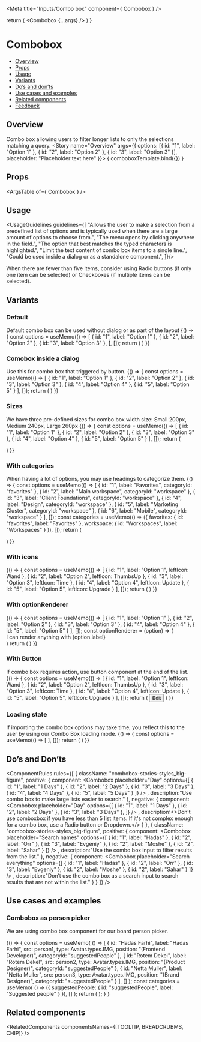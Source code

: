 
<Meta
  title="Inputs/Combo box"
  component={ Combobox }
/>

<!--- Component template -->

  return (
    <DialogContentContainer>
      <Combobox {...args} />
    </DialogContentContainer>
  )
}

<!--- Component documentation -->

# Combobox
- [Overview](#overview)
- [Props](#props)
- [Usage](#usage)
- [Variants](#variants)
- [Do’s and don’ts](#dos-and-donts)
- [Use cases and examples](#use-cases-and-examples)
- [Related components](#related-components)
- [Feedback](#feedback)

## Overview
Combo box allowing users to filter longer lists to only the selections matching a query.
<Canvas>
  <Story name="Overview"
         args={{
           options: [{ id: "1", label: "Option 1" }, { id: "2", label: "Option 2" }, { id: "3", label: "Option 3" }],
           placeholder: "Placeholder text here"
         }}>
    { comboboxTemplate.bind({}) }
  </Story>
</Canvas>

## Props
<ArgsTable of={ Combobox } />

## Usage
<UsageGuidelines guidelines={[
  "Allows the user to make a selection from a predefined list of options and is typically used when there are a large amount of options to choose from.",
  "The menu opens by clicking anywhere in the field.",
  "The option that best matches the typed characters is highlighted.",
  "Limit the text content of combo box items to a single line.",
  "Could be used inside a dialog or as a standalone component.",
]}/>

<Tip>When there are fewer than five items, consider using <Link href="/?path=/docs/inputs-radio-button--overview" size={Link.sizes.SMALL} withoutSpacing>Radio buttons</Link> (if only one item can be selected) or <Link href="/?path=/docs/inputs-checkbox--overview" size={Link.sizes.SMALL} withoutSpacing>Checkboxes</Link> (if multiple items can be selected).</Tip>

## Variants
### Default
Default combo box can be used without dialog or as part of the layout
<Canvas>
  <Story name="Default">
    {() => {
      const options = useMemo(() => [
        { id: "1", label: "Option 1" },
        { id: "2", label: "Option 2" },
        { id: "3", label: "Option 3" },
      ], []);
      return (
        <Combobox placeholder="Placeholder text here" options={options} />
      )
    }}
  </Story>
</Canvas>

### Comobox inside a dialog
Use this for combo box that triggered by button.
<Canvas>
  <Story name="Comobox inside a dialog">
    {() => {
      const options = useMemo(() => [
        { id: "1", label: "Option 1" },
        { id: "2", label: "Option 2" },
        { id: "3", label: "Option 3" },
        { id: "4", label: "Option 4" },
        { id: "5", label: "Option 5" }
      ], []);
      return (
        <DialogContentContainer>
          <Combobox options={options} placeholder="Placeholder text here" />
        </DialogContentContainer>
      )
    }}
  </Story>
</Canvas>

### Sizes
We have three pre-defined sizes for combo box width size: Small 200px, Medium 240px, Large 260px
<Canvas>
  <Story name="Sizes">
    {() => {
      const options = useMemo(() => [
        { id: "1", label: "Option 1" },
        { id: "2", label: "Option 2" },
        { id: "3", label: "Option 3" },
        { id: "4", label: "Option 4" },
        { id: "5", label: "Option 5" }
      ], []);
      return (
        <div className="combobox-stories-styles_row">
          <DialogContentContainer>
            <Combobox options={options} size={Combobox.sizes.SMALL} placeholder="Placeholder text here" />
          </DialogContentContainer>
          <DialogContentContainer>
            <Combobox options={options} placeholder="Placeholder text here" />
          </DialogContentContainer>
          <DialogContentContainer>
            <Combobox options={options} size={Combobox.sizes.LARGE} placeholder="Placeholder text here" />
          </DialogContentContainer>
        </div>
      )
    }}
  </Story>
</Canvas>

### With categories
When having a lot of options, you may use headings to categorize them.
<Canvas>
  <Story name="With categories">
    {() => {
      const options = useMemo(() => [
        { id: "1", label: "Favorites", categoryId: "favorites" },
        { id: "2", label: "Main workspace", categoryId: "workspace" },
        { id: "3", label: "Client Foundations", categoryId: "workspace" },
        { id: "4", label: "Design", categoryId: "workspace" },
        { id: "5", label: "Marketing Cluster", categoryId: "workspace" },
        { id: "6", label: "Mobile", categoryId: "workspace" }
      ], []);
      const categories = useMemo(() => ({
        favorites: { id: "favorites", label: "Favorites" },
        workspace: { id: "Workspaces", label: "Workspaces" }
      }), []);
      return (
      <div className="combobox-stories-styles_row">
        <DialogContentContainer>
          <Combobox options={options} categories={categories} placeholder="Placeholder text here" />
        </DialogContentContainer>
        <DialogContentContainer>
          <Combobox options={options} categories={categories} categoriesDivider placeholder="Placeholder text here" />
        </DialogContentContainer>
      </div>
      )
    }}
  </Story>
</Canvas>

### With icons
<Canvas>
  <Story name="With icons">
    {() => {
      const options = useMemo(() => [
        { id: "1", label: "Option 1", leftIcon: Wand },
        { id: "2", label: "Option 2", leftIcon: ThumbsUp },
        { id: "3", label: "Option 3", leftIcon: Time },
        { id: "4", label: "Option 4", leftIcon: Update },
        { id: "5", label: "Option 5", leftIcon: Upgrade }
      ], []);
      return (
        <DialogContentContainer>
          <Combobox options={options} placeholder="Placeholder text here" />
        </DialogContentContainer>
      )
    }}
  </Story>
</Canvas>

### With optionRenderer
<Canvas>
  <Story name="With optionRenderer">
    {() => {
      const options = useMemo(() => [
        { id: "1", label: "Option 1" },
        { id: "2", label: "Option 2" },
        { id: "3", label: "Option 3" },
        { id: "4", label: "Option 4" },
        { id: "5", label: "Option 5" }
      ], []);
      const optionRenderer = (option) => (<div>I can render anything with {option.label}</div>)
      return (
        <DialogContentContainer>
          <Combobox options={options} optionRenderer={optionRenderer} placeholder="Placeholder text here" />
        </DialogContentContainer>
      )
    }}
  </Story>
</Canvas>

### With Button
If combo box requires action, use button component at the end of the list.
<Canvas>
  <Story name="With Button">
    {() => {
      const options = useMemo(() => [
        { id: "1", label: "Option 1", leftIcon: Wand },
        { id: "2", label: "Option 2", leftIcon: ThumbsUp },
        { id: "3", label: "Option 3", leftIcon: Time },
        { id: "4", label: "Option 4", leftIcon: Update },
        { id: "5", label: "Option 5", leftIcon: Upgrade }
      ], []);
      return (
        <DialogContentContainer>
          <Combobox options={options} placeholder="Placeholder text here" />
          <Button kind={Button.kinds.TERTIARY} className="combobox-stories-styles_btn" leftIcon={Edit}>Edit</Button>
        </DialogContentContainer>
      )
    }}
  </Story>
</Canvas>

###  Loading state
If importing the combo box options may take time, you reflect this to the user by using our Combo Box loading mode.
<Canvas>
  <Story name="Loading state">
    {() => {
      const options = useMemo(() => [
      ], []);
      return (
        <DialogContentContainer>
          <Combobox loading options={options} placeholder="Board name" />
        </DialogContentContainer>
      )
    }}
  </Story>
</Canvas>

## Do’s and Don’ts
<ComponentRules
  rules={[
    {
      className: "combobox-stories-styles_big-figure",
      positive: {
        component:
          <DialogContentContainer>
            <Combobox
              placeholder="Day"
              options={[
                { id: "1", label: "1 Days" },
                { id: "2", label: "2 Days" },
                { id: "3", label: "3 Days" },
                { id: "4", label: "4 Days" },
                { id: "5", label: "5 Days" }
                ]}
            />
          </DialogContentContainer>,
        description:"Use combo box to make large lists easier to search."
      },
      negative: {
        component:
          <DialogContentContainer>
            <Combobox
              placeholder="Day"
              options={[
                { id: "1", label: "1 Days" },
                { id: "2", label: "2 Days" },
                { id: "3", label: "3 Days" },
                ]}
            />
          </DialogContentContainer>,
        description:<>Don’t use comboxbox if you have less than 5 list items. If it's not complex enough for a combo box, use a <Link href="/?path=/docs/inputs-radio-button--overview" withoutSpacing>Radio button</Link> or <Link href="/?path=/docs/inputs-dropdown--overview" withoutSpacing>Dropdown.</Link></>
      }
    },
    {
      className: "combobox-stories-styles_big-figure",
      positive: {
        component:
          <DialogContentContainer>
            <Combobox
              placeholder="Search names"
              options={[
                { id: "1", label: "Hadas" },
                { id: "2", label: "Orr" },
                { id: "3", label: "Evgeniy" },
                { id: "2", label: "Moshe" },
                { id: "2", label: "Sahar" }
                ]}
            />
          </DialogContentContainer>,
        description:"Use the combo box input to filter results from the list."
      },
      negative: {
        component:
          <DialogContentContainer>
            <Combobox
              placeholder="Search everything"
              options={[
                { id: "1", label: "Hadas" },
                { id: "2", label: "Orr" },
                { id: "3", label: "Evgeniy" },
                { id: "2", label: "Moshe" },
                { id: "2", label: "Sahar" }
                ]}
            />
          </DialogContentContainer>,
        description:"Don’t use the combo box as a search input to search results that are not within the list."
      }
    }
  ]}
/>

## Use cases and examples
### Combobox as person picker
We are using combo box component for our board person picker.

<Canvas>
  <Story name="Combobox as person picker">
    {() => {
        const options = useMemo(
          () => [
            {
              id: "Hadas Farhi",
              label: "Hadas Farhi",
              src: person1,
              type: Avatar.types.IMG,
              position: "(Frontend Developer)",
              categoryId: "suggestedPeople"
            },
            { id: "Rotem Dekel", label: "Rotem Dekel", src: person2, type: Avatar.types.IMG, position: "(Product Designer)", categoryId: "suggestedPeople" },
            { id: "Netta Muller", label: "Netta Muller", src: person3, type: Avatar.types.IMG, position: "(Brand Designer)", categoryId: "suggestedPeople" }
          ],
          []
        );
        const categories = useMemo(
          () => ({
            suggestedPeople: { id: "suggestedPeople", label: "Suggested people" }
          }),
          []
        );
       return (<Flex style={{ width: "100%", height: "270px" }} justify={Flex.justify.CENTER} align={Flex.align.START}>
        <Dialog
          content={() => (
            <DialogContentContainer className="combobox-stories-styles_wrapper">
              <Combobox options={options} categories={categories} optionRenderer={optionRenderer} size={Combobox.sizes.LARGE}/>
            </DialogContentContainer>
          )}
          tooltip
          position={Dialog.positions.BOTTOM}
          open={true}
        >
          <div className="person-picker-mock">
            <Avatar size={Avatar.sizes.SMALL} src={person1} type={Avatar.types.IMG} />
          </div>
        </Dialog>
      </Flex>);
      }
    }
  </Story>
</Canvas>

## Related components
<RelatedComponents componentsNames={[TOOLTIP, BREADCRUBMS, CHIP]} />
